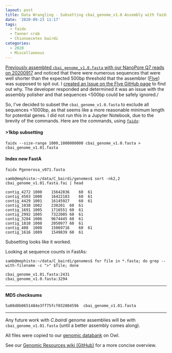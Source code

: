 ```yaml
---
layout: post
title: Data Wrangling - Subsetting cbai_genome_v1.0 Assembly with faidx
date: '2020-09-23 11:17'
tags:
  - faidx
  - Tanner crab
  - Chionoecetes bairdi
categories:
  - 2020
  - Miscellaneous
---
```

[Previously assembled `cbai_genome_v1.0.fasta` with our NanoPore Q7 reads on 20200917](https://robertslab.github.io/sams-notebook/posts/2020/2020-09-17-Genome-Assembly-C.bairdi-cbai_v1.0-Using-All-NanoPore-Data-With-Flye-on-Mox.html) and noticed that there were numerous sequences that were well shorter than the expected 500bp threshold that the assembler ([Flye](https://github.com/fenderglass/Flye)) was supposed to spit out. I [created an Issue on the Flye GitHub page](https://github.com/fenderglass/Flye/issues/304) to find out why. The developer responded and determined it was an issue with the assembly polisher and that sequences <500bp could be safely ignored./

So, I've decided to subset the `cbai_genome_v1.0.fasta` to exclude all sequences <1000bp, as that seems like a more reasonable minimum length for potential genes. I did not run this in a Jupyter Notebook, due to the brevity of the commands. Here are the commands, using [```faidx```](https://github.com/mdshw5/pyfaidx):


#### >1kbp subsetting
```
faidx --size-range 1000,1000000000 cbai_genome_v1.0.fasta > cbai_genome_v1.01.fasta
```

#### Index new FastA
```
faidx Pgenerosa_v071.fasta
```

```shell
samb@mephisto:~/data/C_bairdi/genomes$ sort -nk2,2 cbai_genome_v1.01.fasta.fai | head

contig_4272	1000	15642836	60	61
contig_4503	1000	16422183	60	61
contig_4429	1001	16145927	60	61
contig_1038	1002	230201	60	61
contig_1691	1005	1716551	60	61
contig_2992	1005	7322005	60	61
contig_3284	1006	9674445	60	61
contig_1810	1008	2050977	60	61
contig_408	1008	15069716	60	61
contig_1616	1009	1549839	60	61
```

Subsetting looks like it worked.

Looking at sequence counts in FastAs:

```shell
samb@mephisto:~/data/C_bairdi/genomes$ for file in *.fasta; do grep --with-filename -c ">" $file; done

cbai_genome_v1.01.fasta:2431
cbai_genome_v1.0.fasta:3294
```

---

#### MD5 checksums
`5a08d8b0651484e3ff75fcf032804596  cbai_genome_v1.01.fasta`

---

Any future work with _C.bairdi_ genome assemblies will be with `cbai_genome_v1.01.fasta` (until a better assembly comes along).

All files were copied to our [genomic databank](http://owl.fish.washington.edu/halfshell/genomic-databank/) on Owl.

See our [Genomic Resources wiki (GitHub)](https://github.com/RobertsLab/resources/wiki/Genomic-Resources) for a more concise overview.
